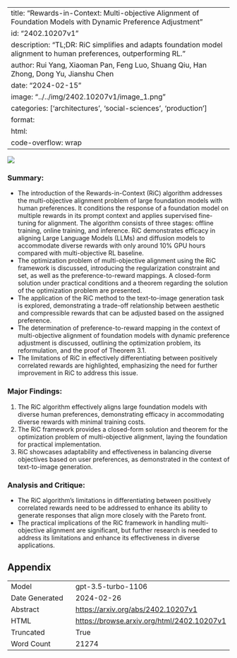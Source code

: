 
---
title: "Rewards-in-Context: Multi-objective Alignment of Foundation Models with Dynamic Preference Adjustment"
id: "2402.10207v1"
description: "TL;DR: RiC simplifies and adapts foundation model alignment to human preferences, outperforming RL."
author: Rui Yang, Xiaoman Pan, Feng Luo, Shuang Qiu, Han Zhong, Dong Yu, Jianshu Chen
date: "2024-02-15"
image: "../../img/2402.10207v1/image_1.png"
categories: ['architectures', 'social-sciences', 'production']
format:
  html:
    code-overflow: wrap
---

![](../../img/2402.10207v1/image_1.png)

### Summary:
- The introduction of the Rewards-in-Context (RiC) algorithm addresses the multi-objective alignment problem of large foundation models with human preferences. It conditions the response of a foundation model on multiple rewards in its prompt context and applies supervised fine-tuning for alignment. The algorithm consists of three stages: offline training, online training, and inference. RiC demonstrates efficacy in aligning Large Language Models (LLMs) and diffusion models to accommodate diverse rewards with only around 10% GPU hours compared with multi-objective RL baseline.
- The optimization problem of multi-objective alignment using the RiC framework is discussed, introducing the regularization constraint and set, as well as the preference-to-reward mappings. A closed-form solution under practical conditions and a theorem regarding the solution of the optimization problem are presented.
- The application of the RiC method to the text-to-image generation task is explored, demonstrating a trade-off relationship between aesthetic and compressible rewards that can be adjusted based on the assigned preference.
- The determination of preference-to-reward mapping in the context of multi-objective alignment of foundation models with dynamic preference adjustment is discussed, outlining the optimization problem, its reformulation, and the proof of Theorem 3.1.
- The limitations of RiC in effectively differentiating between positively correlated rewards are highlighted, emphasizing the need for further improvement in RiC to address this issue.

### Major Findings:
1. The RiC algorithm effectively aligns large foundation models with diverse human preferences, demonstrating efficacy in accommodating diverse rewards with minimal training costs.
2. The RiC framework provides a closed-form solution and theorem for the optimization problem of multi-objective alignment, laying the foundation for practical implementation.
3. RiC showcases adaptability and effectiveness in balancing diverse objectives based on user preferences, as demonstrated in the context of text-to-image generation.

### Analysis and Critique:
- The RiC algorithm's limitations in differentiating between positively correlated rewards need to be addressed to enhance its ability to generate responses that align more closely with the Pareto front.
- The practical implications of the RiC framework in handling multi-objective alignment are significant, but further research is needed to address its limitations and enhance its effectiveness in diverse applications.

## Appendix

|          |          |
|----------|----------|
| Model     | gpt-3.5-turbo-1106       |
| Date Generated     | 2024-02-26       |
| Abstract | [https://arxiv.org/abs/2402.10207v1](https://arxiv.org/abs/2402.10207v1)        |
| HTML     | [https://browse.arxiv.org/html/2402.10207v1](https://browse.arxiv.org/html/2402.10207v1)       |
| Truncated       | True       |
| Word Count       | 21274       |